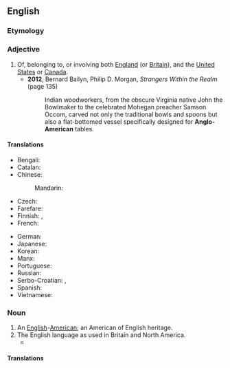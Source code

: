 ==English==
{{wikipedia}}

===Etymology===
{{prefix|en|Anglo|American}}

===Adjective===
{{en-adj|-}}

# Of, belonging to, or involving both [[England]] (or [[Britain]]), and the [[United States]] or [[Canada]].
#* '''2012''', Bernard Bailyn, ‎Philip D. Morgan, ''Strangers Within the Realm'' (page 135)
#*: Indian woodworkers, from the obscure Virginia native John the Bowlmaker to the celebrated Mohegan preacher Samson Occom, carved not only the traditional bowls and spoons but also a flat-bottomed vessel specifically designed for '''Anglo-American''' tables.

====Translations====
{{trans-top|of relating to England and USA}}
* Bengali: {{t|bn|ইঙ্গ মার্কিন}}
* Catalan: {{t+|ca|angloamericà}}
* Chinese:
*: Mandarin: {{t|cmn|[[英美]][[的]]|tr=Yīng-Měi de}}
* Czech: {{t|cs|angloamerický|m}}
* Farefare: {{t|gur|ɩŋɔ-amɛ}}
* Finnish: {{t+|fi|angloamerikkalainen}}, {{t|fi|englantilais-amerikkalainen}}
* French: {{t+|fr|anglo-américain}}
{{trans-mid}}
* German: {{t+|de|angloamerikanisch}}
* Japanese: {{t+|ja|米英}}
* Korean: {{t|ko|잉글랜드계 미국인|sc=Kore}}
* Manx: {{t|gv|Anglo-Americaanagh}}
* Portuguese: {{t+|pt|anglo-americano}}
* Russian: {{t+|ru|англо-америка́нский}}
* Serbo-Croatian: {{t+|sh|angloamerički}}, {{t|sh|англоамерички}}
* Spanish: {{t+|es|angloamericano}}
* Vietnamese: {{t|vi|Anh Mỹ}}
{{trans-bottom}}

===Noun===
{{en-noun}}

# An [[English]]-[[American]]; an American of English heritage.
# The English language as used in Britain and North America.
#* {{quote-journal|1=en|year=2012|author=James Lambert|title=Beyond ''Hobson-Jobson'': A new lexicography for Indian English|journal=World Englishes|page=306|url=https://benjamins.com/catalog/eww.33.3.03lam
|text=The assumption is that for a substantial part of the vocabulary, '''Anglo-American''' and Indian English coincide exactly.}}

====Translations====

{{trans-see|English-American}}